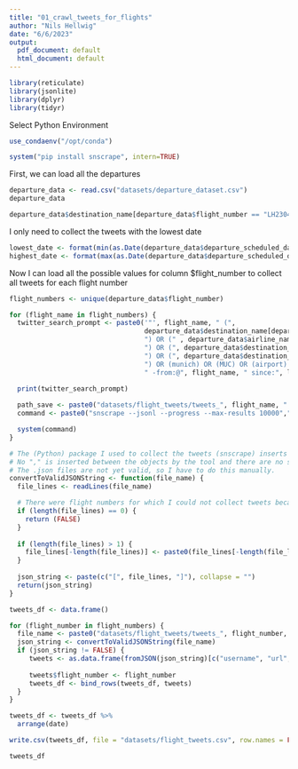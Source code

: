 ```yaml
---
title: "01_crawl_tweets_for_flights"
author: "Nils Hellwig"
date: "6/6/2023"
output:
  pdf_document: default
  html_document: default
---
```


```r
library(reticulate)
library(jsonlite)
library(dplyr)
library(tidyr)
```

Select Python Environment

```r
use_condaenv("/opt/conda")
```

```r
system("pip install snscrape", intern=TRUE)
```

First, we can load all the departures

```r
departure_data <- read.csv("datasets/departure_dataset.csv")
departure_data
```

```r
departure_data$destination_name[departure_data$flight_number == "LH2304"][1]
```


I only need to collect the tweets with the lowest date

```r
lowest_date <- format(min(as.Date(departure_data$departure_scheduled_datetime_local)), "%Y-%m-%d")
highest_date <- format(max(as.Date(departure_data$departure_scheduled_datetime_local)), "%Y-%m-%d")
```


Now I can load all the possible values for column $flight_number to collect all tweets for each flight number

```r
flight_numbers <- unique(departure_data$flight_number)
```

```r
for (flight_name in flight_numbers) {
  twitter_search_prompt <- paste0('"', flight_name, " (", 
                                  departure_data$destination_name[departure_data$flight_number == flight_name][1], 
                                  ") OR (" , departure_data$airline_name[departure_data$flight_number == flight_name][1], 
                                  ") OR (", departure_data$destination_country[departure_data$flight_number == flight_name][1],
                                  ") OR (", departure_data$destination_IATA[departure_data$flight_number == flight_name][1], 
                                  ") OR (munich) OR (MUC) OR (airport) OR (airline) OR (aircraft) OR (flight) OR (münchen) OR (flughafen) OR (flug) OR (depart) OR (departed) OR (departing) OR (departure) OR (abflug) OR (abheben) OR (abgehoben) OR (fliege) OR (fliegt) OR (jet) OR (flugzeug) OR (terminal) OR (gate) OR (flugzeit) OR (flight duration) OR (flying) OR (flying time) OR (passagier) OR (passenger) OR (delay) OR (verspätung)",
                                  " -from:@", flight_name, " since:", lowest_date,  '"')
  
  print(twitter_search_prompt)

  path_save <- paste0("datasets/flight_tweets/tweets_", flight_name, ".json")
  command <- paste0("snscrape --jsonl --progress --max-results 10000"," twitter-search ", twitter_search_prompt, " > ", path_save)

  system(command)
}
```

```r
# The (Python) package I used to collect the tweets (snscrape) inserts a json object in each line of the file for each individual tweet. 
# No "," is inserted between the objects by the tool and there are no square brackets around all objects. 
# The .json files are not yet valid, so I have to do this manually.
convertToValidJSONString <- function(file_name) {
  file_lines <- readLines(file_name)

  # There were flight numbers for which I could not collect tweets because no tweets were posted about them
  if (length(file_lines) == 0) {
    return (FALSE)
  }
  
  if (length(file_lines) > 1) {
    file_lines[-length(file_lines)] <- paste0(file_lines[-length(file_lines)], ",")
  }
  
  json_string <- paste(c("[", file_lines, "]"), collapse = "")
  return(json_string)
}

```


```r
tweets_df <- data.frame()

for (flight_number in flight_numbers) {
  file_name <- paste0("datasets/flight_tweets/tweets_", flight_number, ".json")
  json_string <- convertToValidJSONString(file_name)
  if (json_string != FALSE) {
     tweets <- as.data.frame(fromJSON(json_string)[c("username", "url", "date", "content", "replyCount", "retweetCount", "likeCount", "quoteCount", "lang", "viewCount", "bookmarkCount")])
  
     tweets$flight_number <- flight_number
     tweets_df <- bind_rows(tweets_df, tweets) 
  }
}

tweets_df <- tweets_df %>%
  arrange(date)

write.csv(tweets_df, file = "datasets/flight_tweets.csv", row.names = FALSE)

tweets_df
```
